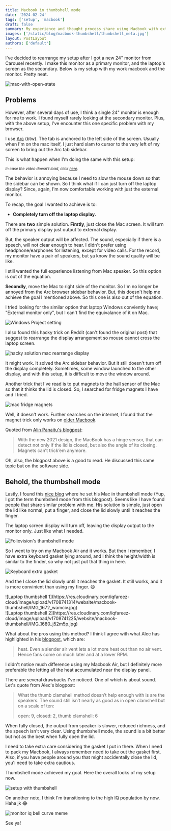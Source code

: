 ```yaml
---
title: Macbook in thumbshell mode
date: '2024-02-24'
tags: ['setup', 'macbook']
draft: false
summary: My experience and thought process share using Macbook with external primary monitor and also want to keep the Mac screen off.
images: ['/static/blog/macbook-thumbshell/thumbshell_meta.jpg']
layout: PostLayout
authors: ['default']
---
```


I've decided to rearrange my setup after I got a new 24" monitor from Carousel recently. I make this monitor as a primary monitor, and the laptop's screen as the secondary. Below is my 
setup with my work macbook and the monitor. Pretty neat.

![mac-with-open-state](https://res.cloudinary.com/iqfareez-cloud/image/upload/v1708648889/website/macbook-thumbshell/w0hwz8odrguilstebspf.jpg)

## Problems

However, after several days of use, I think a single 24" monitor is enough for me to work. I found myself rarely looking at the secondary monitor. 
Plus, with the above setup, I've encounter this one specific problem with my browser.

I use [Arc](https://arc.net/) (btw). The tab is anchored to the left side of the screen. Usually when I'm on the mac itself, I just hard slam to cursor to the very left of my screen to bring out the Arc tab sidebar. 

This is what happen when I'm doing the same with this setup:

<ReactPlayer url="https://i.imgur.com/D2jT5aB.mp4" playing={true} controls={true} alt="hard slamming mouse cursor on arc problem" />

<sub>*In case the video doesn't load, click [here](https://imgur.com/D2jT5aB).*</sub>

The behavior is annoying because I need to slow the mouse down so that the sidebar can be shown. So I think what if I can just turn off the laptop display? Since, again, I'm 
now comfortable working with just the external monitor.

To recap, the goal I wanted to achieve is to:
- **Completely turn off the laptop display.**

There are **two** simple solution. **Firstly**, just close the Mac screen. It will turn off the primary display just output to external display.

But, the speaker output will be affected. The sound, especially if there is a speech, will not clear enough to hear. I didn't prefer using
headphone/earphones for listening, except for video calls. For the record, my monitor have a pair of speakers, but ya know the sound quality will be like.

I still wanted the full experience listening from Mac speaker. So this option is out of the equation.

**Secondly**, move the Mac to right side of the monitor. So I'm no longer be annoyed from the Arc browser sidebar behavior. But, this doesn't help
me achieve the goal I mentioned above. So this one is also out of the equation.

I tried looking for the similar option that laptop Windows conviently have; "External monitor only", but I can't find the equivalance of it on Mac. 

![Windows Project setting](https://res.cloudinary.com/iqfareez-cloud/image/upload/v1708742491/website/macbook-thumbshell/Screenshot_2024-02-24_104047_qd5abq.png)

I also found this hacky trick on Reddit (can't found the original post) that suggest to rearrange the display arrangement so mouse cannot cross the laptop screen.

![hacky solution mac rearrange display](https://res.cloudinary.com/iqfareez-cloud/image/upload/v1708650171/website/macbook-thumbshell/Screenshot_2024-02-23_at_9.02.27_AM_sdvilg.png)

It might work. It solved the Arc sidebar behavior. But it still doesn't turn off the display completely. Sometimes, some window launched to the other display, and with this setup, it is difficult to move the window
around.

Another trick that I've read is to put magnets to the hall sensor of the Mac so that it thinks the lid is closed. So, I searched for
fridge magnets I have and I tried.

![mac fridge magnets](https://res.cloudinary.com/iqfareez-cloud/image/upload/v1708738109/website/macbook-thumbshell/IMG_1647_uafxxq.jpg)

Well, it doesn't work. Further searches on the internet, I found that the magnet trick only works on [older Macbook](https://www.reddit.com/r/MacOS/comments/g006o9/pretty_cool_any_explanation/).

Quoted from [Alin Panaitu's blogpost](https://alinpanaitiu.com/blog/turn-off-macbook-display-clamshell/):

> With the new 2021 design, the MacBook has a hinge sensor, that can detect not only if the lid is closed, but also the angle of its closing. Magnets can’t trick’em anymore.

Oh, also, the blogpost above is a good to read. He discussed this same topic but on the software side.

## Behold, the thumbshell mode

Lastly, I found this [nice blog](https://foliovision.com/2023/04/m1-macbook-open-clamshell) where he set his Mac in thumbshell mode (Yup, I got the term thumbshell mode from this blogpost). Seems
like I have found people that share similar problem with me. His solution is simple, just open the lid like normal, put a finger, and close
the lid slowly until it reaches the finger.

The laptop screen display will turn off, leaving the display output to the monitor only. Just like what I needed.

![Foliovision's thumbshell mode](https://res.cloudinary.com/iqfareez-cloud/image/upload/v1708737272/website/macbook-thumbshell/Screenshot_2024-02-24_at_9.12.41_AM_ox8xpl.png)

So I went to try on my Macbook Air and it works. But then I remember, I have extra keyboard gasket lying around, and I think the height/width
is similar to the finder, so why not just put that thing in here.

![Keyboard extra gasket](https://res.cloudinary.com/iqfareez-cloud/image/upload/v1708741225/website/macbook-thumbshell/IMG_1646_jkr4fl.jpg)

And the I close the lid slowly until it reaches the gasket. It still works, and it is more convinient than using my finger. 😄

<div className="-mx-2 flex flex-wrap overflow-hidden xl:-mx-2">
  <div className="my-1 w-full overflow-hidden px-2 xl:my-1 xl:w-1/2 xl:px-2">
    ![Laptop thumbshell 1](https://res.cloudinary.com/iqfareez-cloud/image/upload/v1708741314/website/macbook-thumbshell/IMG_1672_wamciv.jpg)
  </div>
  <div className="my-1 w-full overflow-hidden px-2 xl:my-1 xl:w-1/2 xl:px-2">
    ![Laptop thumbshell 2](https://res.cloudinary.com/iqfareez-cloud/image/upload/v1708741225/website/macbook-thumbshell/IMG_1680_j52m5p.jpg)
  </div>
</div>

What about the pros using this method? I think I agree with what Alec has highlighted in his [blogpost](https://foliovision.com/2023/04/m1-macbook-open-clamshell), which are:

> heat. Even a slender air vent lets a lot more heat out than no air vent. Hence fans come on much later and at a lower RPM.

I didn't notice much difference using my Macbook Air, but I definitely more preferable the letting all the heat accumulated near the display panel.

There are several drawbacks I've noticed. One of which is about sound. Let's quote from Alec's blogpost: 

> What the thumb clamshell method doesn’t help enough with is are the speakers. The sound still isn’t nearly as good as in open clamshell but on a scale of ten:
>
> open: 9,
> closed: 2,
> thumb clamshell: 6

When fully closed, the output from speaker is slower, reduced richness, and the speech isn't very clear. Using thumbshell mode, the sound is a bit better but not as the best when fully 
open the lid.

<Admonition type="warning">I need to take extra care considering the gasket I put in there. When I need to pack my Macbook, I always remember need to take out the gasket first. Also, if
you have people around you that might accidentally close the lid, you'l need to take extra cautious.</Admonition>

Thumbshell mode achieved my goal. Here the overall looks of my setup now. 

![setup with thumbshell](https://res.cloudinary.com/iqfareez-cloud/image/upload/v1708742316/website/macbook-thumbshell/IMG_1674_xafxfp.jpg)

On another note, I think I'm transitioning to the high IQ population by now. Haha jk 😂

![monitor iq bell curve meme](https://res.cloudinary.com/iqfareez-cloud/image/upload/v1708649320/website/macbook-thumbshell/laptop-iq-bell-meme_roa0e5.jpg)

See ya!
